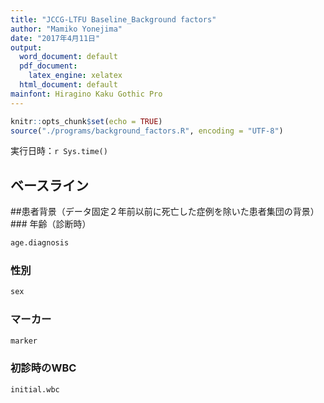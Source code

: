 ```yaml
---
title: "JCCG-LTFU Baseline_Background factors"
author: "Mamiko Yonejima"
date: "2017年4月11日"
output:
  word_document: default
  pdf_document:
    latex_engine: xelatex
  html_document: default
mainfont: Hiragino Kaku Gothic Pro
---
```


```r
knitr::opts_chunk$set(echo = TRUE)
source("./programs/background_factors.R", encoding = "UTF-8")
```

実行日時：`r Sys.time()`

## ベースライン
##患者背景（データ固定２年前以前に死亡した症例を除いた患者集団の背景）
### 年齢（診断時）
```r
age.diagnosis
```
### 性別
```r
sex 
```
### マーカー
```r
marker
```
### 初診時のWBC
```r
initial.wbc
```
